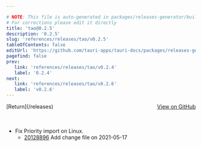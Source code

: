 ```yaml
---

# NOTE: This file is auto-generated in packages/releases-generator/build.ts
# For corrections please edit it directly
title: 'tao@0.2.5'
description: '0.2.5'
slug: 'references/releases/tao/v0.2.5'
tableOfContents: false
editUrl: 'https://github.com/tauri-apps/tauri-docs/packages/releases-generator/build.ts'
pagefind: false
prev:
   link: 'references/releases/tao/v0.2.4'
   label: '0.2.4'
next:
   link: 'references/releases/tao/v0.2.6'
   label: 'v0.2.6'
---
```


<div style="margin-bottom:3rem; display: flex; justify-content: space-between; align-items: center"><span>[Return](/releases)</span><span><a href="https://github.com/tauri-apps/tao/releases/tag/tao-v0.2.5">View on GitHub</a></span></div>

- Fix Priority import on Linux.
  - [20128896](https://github.com/tauri-apps/tao/commit/201288960e6af87a2e4ae9a75b3d53a874edbd3e) Add change file on 2021-05-17

